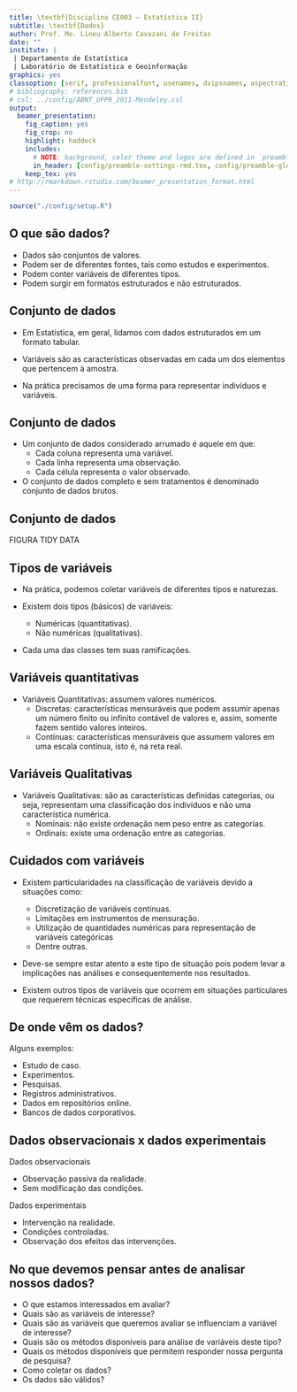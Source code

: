 ```yaml
---
title: \textbf{Disciplina CE003 – Estatística II}
subtitle: \textbf{Dados}
author: Prof. Me. Lineu Alberto Cavazani de Freitas
date: ""
institute: |
 | Departamento de Estatística
 | Laboratório de Estatística e Geoinformação
graphics: yes
classoption: [serif, professionalfont, usenames, dvipsnames, aspectratio = 169]
# bibliography: references.bib
# csl: ../config/ABNT_UFPR_2011-Mendeley.csl
output:
  beamer_presentation:
    fig_caption: yes
    fig_crop: no
    highlight: haddock
    includes:
      # NOTE: background, color theme and logos are defined in `preamble-rmd-settings.tex`.
      in_header: [config/preamble-settings-rmd.tex, config/preamble-global.tex, config/preamble-chunk-rmd.tex, config/preamble-commands.tex]
    keep_tex: yes
# http://rmarkdown.rstudio.com/beamer_presentation_format.html
---
```


```r
source("./config/setup.R")
```

## O que são dados?

 - Dados são conjuntos de valores.
 - Podem ser de diferentes fontes, tais como estudos e experimentos.
 - Podem conter variáveis de diferentes tipos.
 - Podem surgir em formatos estruturados e não estruturados.
 
## Conjunto de dados

 - Em Estatística, em geral, lidamos com dados estruturados em um formato tabular.
 
 - Variáveis são as características observadas em cada um dos elementos que pertencem à amostra.
 
 - Na prática precisamos de uma forma para representar indivíduos e variáveis.

## Conjunto de dados

 - Um conjunto de dados considerado arrumado é aquele em que: 
   - Cada coluna representa uma variável.
   - Cada linha representa uma observação.
   - Cada célula representa o valor observado.

 - O conjunto de dados completo e sem tratamentos é denominado conjunto de dados brutos.

## Conjunto de dados

FIGURA TIDY DATA

## Tipos de variáveis

 - Na prática, podemos coletar variáveis de diferentes tipos e naturezas.
 
 - Existem dois tipos (básicos) de variáveis:
   - Numéricas (quantitativas).
   - Não numéricas (qualitativas).

 - Cada uma das classes tem suas ramificações.

## Variáveis quantitativas

 - Variáveis Quantitativas: assumem valores numéricos.
   - Discretas: características mensuráveis que podem assumir apenas um número finito ou infinito contável de valores e, assim, somente fazem sentido valores inteiros.
   - Contínuas: características mensuráveis que assumem valores em uma escala contínua, isto é, na reta real.

## Variáveis Qualitativas

 - Variáveis Qualitativas: são as características definidas categorias, ou seja, representam uma classificação dos indivíduos e não uma característica numérica.
   - Nominais: não existe ordenação nem peso entre as categorias.
   - Ordinais: existe uma ordenação entre as categorias.

## Cuidados com variáveis

 - Existem particularidades na classificação de variáveis devido a situações como: 
   - Discretização de variáveis contínuas.
   - Limitações em instrumentos de mensuração.
   - Utilização de quantidades numéricas para representação de variáveis categóricas
   - Dentre outras.
 
 - Deve-se sempre estar atento a este tipo de situação pois podem levar a implicações nas análises e consequentemente nos resultados.

 - Existem outros tipos de variáveis que ocorrem em situações particulares que requerem técnicas específicas de análise.
 
## De onde vêm os dados?

Alguns exemplos:

 - Estudo de caso.
 - Experimentos.
 - Pesquisas.
 - Registros administrativos.
 - Dados em repositórios online.
 - Bancos de dados corporativos.
 
## Dados observacionais x dados experimentais

Dados observacionais

 - Observação passiva da realidade. 
 - Sem modificação das condições.

Dados experimentais

 - Intervenção na realidade.
 - Condições controladas.
 - Observação dos efeitos das intervenções.
 
## No que devemos pensar antes de analisar nossos dados?

 - O que estamos interessados em avaliar?
 - Quais são as variáveis de interesse?
 - Quais são as variáveis que queremos avaliar se influenciam a variável de interesse?
 - Quais são os métodos disponíveis para análise de variáveis deste tipo?
 - Quais os métodos disponíveis que permitem responder nossa pergunta de pesquisa?
 - Como coletar os dados?
 - Os dados são válidos?
